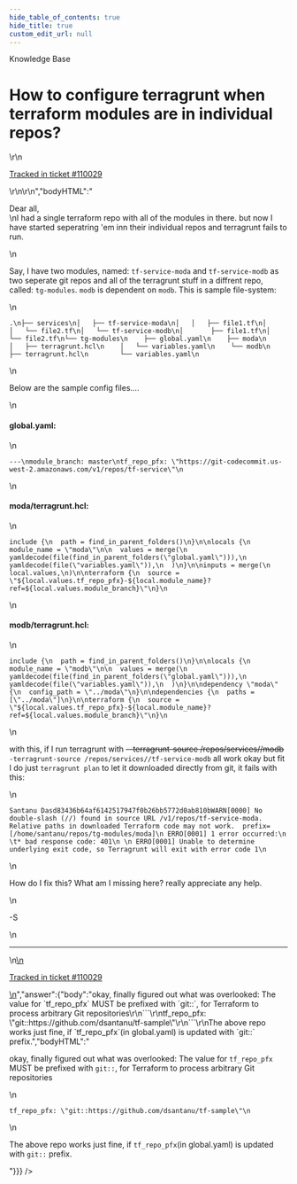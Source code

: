 ```yaml
---
hide_table_of_contents: true
hide_title: true
custom_edit_url: null
---
```



<head>
  <link rel="canonical" href="https://github.com/gruntwork-io/knowledge-base/discussions/690" />
</head>

<CenterLayout>
<span className="searchCategory">Knowledge Base</span>
<h1>How to configure terragrunt when terraform modules are in individual repos?</h1>
<GitHub discussion={{"id":"D_kwDOF8slf84ATHRk","number":690,"author":{"login":"dsantanu"},"title":"How to configure terragrunt when terraform modules are in individual repos?","body":"\r\nDear all,\r\nI had a single terraform repo with all of the modules in there. but now I have started seperatring 'em inn their individual repos and terragrunt fails to run.\r\n\r\nSay, I have two modules, named: `tf-service-moda` and `tf-service-modb` as two seperate git repos and all of the terragrunt stuff in a diffrent repo, called: `tg-modules`. `modb` is dependent on `modb`. This is sample file-system:\r\n```\r\n.\r\n├── services\r\n│   ├── tf-service-moda\r\n│   │   ├── file1.tf\r\n│   │   └── file2.tf\r\n│   └── tf-service-modb\r\n│       ├── file1.tf\r\n│       └── file2.tf\r\n└── tg-modules\r\n    ├── global.yaml\r\n    ├── moda\r\n    │   ├── terragrunt.hcl\r\n    │   └── variables.yaml\r\n    └── modb\r\n        ├── terragrunt.hcl\r\n        └── variables.yaml\r\n```\r\nBelow are the sample config files....\r\n#### global.yaml:\r\n```\r\n---\r\nmodule_branch: master\r\ntf_repo_pfx: \"https://git-codecommit.us-west-2.amazonaws.com/v1/repos/tf-service\"\r\n```\r\n#### moda/terragrunt.hcl:\r\n```\r\ninclude {\r\n  path = find_in_parent_folders()\r\n}\r\n\r\nlocals {\r\n  module_name = \"moda\"\r\n\r\n  values = merge(\r\n    yamldecode(file(find_in_parent_folders(\"global.yaml\"))),\r\n    yamldecode(file(\"variables.yaml\")),\r\n  )\r\n}\r\n\r\ninputs = merge(\r\n  local.values,\r\n)\r\n\r\nterraform {\r\n  source = \"${local.values.tf_repo_pfx}-${local.module_name}?ref=${local.values.module_branch}\"\r\n}\r\n```\r\n#### modb/terragrunt.hcl:\r\n```\r\ninclude {\r\n  path = find_in_parent_folders()\r\n}\r\n\r\nlocals {\r\n  module_name = \"modb\"\r\n\r\n  values = merge(\r\n    yamldecode(file(find_in_parent_folders(\"global.yaml\"))),\r\n    yamldecode(file(\"variables.yaml\")),\r\n  )\r\n}\r\n\r\ndependency \"moda\" {\r\n  config_path = \"../moda\"\r\n}\r\n\r\ndependencies {\r\n  paths = [\"../moda\"]\r\n}\r\n\r\nterraform {\r\n  source = \"${local.values.tf_repo_pfx}-${local.module_name}?ref=${local.values.module_branch}\"\r\n}\r\n```\r\n\r\nwith this, if I run terragrunt with ~~--terragrunt-source /repos/services//modb~~ `-terragrunt-source /repos/services//tf-service-modb`  all work okay but fit I do just `terragrunt plan` to let it downloaded directly from git, it fails with this:\r\n\r\n```\r\nSantanu Dasd83436b64af6142517947f0b26bb5772d0ab810bWARN[0000] No double-slash (//) found in source URL /v1/repos/tf-service-moda. Relative paths in downloaded Terraform code may not work.  prefix=[/home/santanu/repos/tg-modules/moda]\r\n ERRO[0001] 1 error occurred:\r\n \t* bad response code: 401\r\n \r\n ERRO[0001] Unable to determine underlying exit code, so Terragrunt will exit with error code 1\r\n```\r\nHow do I fix this? What am I missing here? really appreciate any help.\r\n\r\n-S\r\n\r\n---\r\n\r\n<ins datetime=\"2023-03-27T19:03:50Z\">\r\n  <p><a href=\"https://support.gruntwork.io/hc/requests/110029\">Tracked in ticket #110029</a></p>\r\n</ins>\r\n","bodyHTML":"<p dir=\"auto\">Dear all,<br>\nI had a single terraform repo with all of the modules in there. but now I have started seperatring 'em inn their individual repos and terragrunt fails to run.</p>\n<p dir=\"auto\">Say, I have two modules, named: <code class=\"notranslate\">tf-service-moda</code> and <code class=\"notranslate\">tf-service-modb</code> as two seperate git repos and all of the terragrunt stuff in a diffrent repo, called: <code class=\"notranslate\">tg-modules</code>. <code class=\"notranslate\">modb</code> is dependent on <code class=\"notranslate\">modb</code>. This is sample file-system:</p>\n<div class=\"snippet-clipboard-content notranslate position-relative overflow-auto\" data-snippet-clipboard-copy-content=\".\n├── services\n│   ├── tf-service-moda\n│   │   ├── file1.tf\n│   │   └── file2.tf\n│   └── tf-service-modb\n│       ├── file1.tf\n│       └── file2.tf\n└── tg-modules\n    ├── global.yaml\n    ├── moda\n    │   ├── terragrunt.hcl\n    │   └── variables.yaml\n    └── modb\n        ├── terragrunt.hcl\n        └── variables.yaml\"><pre class=\"notranslate\"><code class=\"notranslate\">.\n├── services\n│   ├── tf-service-moda\n│   │   ├── file1.tf\n│   │   └── file2.tf\n│   └── tf-service-modb\n│       ├── file1.tf\n│       └── file2.tf\n└── tg-modules\n    ├── global.yaml\n    ├── moda\n    │   ├── terragrunt.hcl\n    │   └── variables.yaml\n    └── modb\n        ├── terragrunt.hcl\n        └── variables.yaml\n</code></pre></div>\n<p dir=\"auto\">Below are the sample config files....</p>\n<h4 dir=\"auto\">global.yaml:</h4>\n<div class=\"snippet-clipboard-content notranslate position-relative overflow-auto\" data-snippet-clipboard-copy-content=\"---\nmodule_branch: master\ntf_repo_pfx: &quot;https://git-codecommit.us-west-2.amazonaws.com/v1/repos/tf-service&quot;\"><pre class=\"notranslate\"><code class=\"notranslate\">---\nmodule_branch: master\ntf_repo_pfx: \"https://git-codecommit.us-west-2.amazonaws.com/v1/repos/tf-service\"\n</code></pre></div>\n<h4 dir=\"auto\">moda/terragrunt.hcl:</h4>\n<div class=\"snippet-clipboard-content notranslate position-relative overflow-auto\" data-snippet-clipboard-copy-content=\"include {\n  path = find_in_parent_folders()\n}\n\nlocals {\n  module_name = &quot;moda&quot;\n\n  values = merge(\n    yamldecode(file(find_in_parent_folders(&quot;global.yaml&quot;))),\n    yamldecode(file(&quot;variables.yaml&quot;)),\n  )\n}\n\ninputs = merge(\n  local.values,\n)\n\nterraform {\n  source = &quot;${local.values.tf_repo_pfx}-${local.module_name}?ref=${local.values.module_branch}&quot;\n}\"><pre class=\"notranslate\"><code class=\"notranslate\">include {\n  path = find_in_parent_folders()\n}\n\nlocals {\n  module_name = \"moda\"\n\n  values = merge(\n    yamldecode(file(find_in_parent_folders(\"global.yaml\"))),\n    yamldecode(file(\"variables.yaml\")),\n  )\n}\n\ninputs = merge(\n  local.values,\n)\n\nterraform {\n  source = \"${local.values.tf_repo_pfx}-${local.module_name}?ref=${local.values.module_branch}\"\n}\n</code></pre></div>\n<h4 dir=\"auto\">modb/terragrunt.hcl:</h4>\n<div class=\"snippet-clipboard-content notranslate position-relative overflow-auto\" data-snippet-clipboard-copy-content=\"include {\n  path = find_in_parent_folders()\n}\n\nlocals {\n  module_name = &quot;modb&quot;\n\n  values = merge(\n    yamldecode(file(find_in_parent_folders(&quot;global.yaml&quot;))),\n    yamldecode(file(&quot;variables.yaml&quot;)),\n  )\n}\n\ndependency &quot;moda&quot; {\n  config_path = &quot;../moda&quot;\n}\n\ndependencies {\n  paths = [&quot;../moda&quot;]\n}\n\nterraform {\n  source = &quot;${local.values.tf_repo_pfx}-${local.module_name}?ref=${local.values.module_branch}&quot;\n}\"><pre class=\"notranslate\"><code class=\"notranslate\">include {\n  path = find_in_parent_folders()\n}\n\nlocals {\n  module_name = \"modb\"\n\n  values = merge(\n    yamldecode(file(find_in_parent_folders(\"global.yaml\"))),\n    yamldecode(file(\"variables.yaml\")),\n  )\n}\n\ndependency \"moda\" {\n  config_path = \"../moda\"\n}\n\ndependencies {\n  paths = [\"../moda\"]\n}\n\nterraform {\n  source = \"${local.values.tf_repo_pfx}-${local.module_name}?ref=${local.values.module_branch}\"\n}\n</code></pre></div>\n<p dir=\"auto\">with this, if I run terragrunt with <del>--terragrunt-source /repos/services//modb</del> <code class=\"notranslate\">-terragrunt-source /repos/services//tf-service-modb</code>  all work okay but fit I do just <code class=\"notranslate\">terragrunt plan</code> to let it downloaded directly from git, it fails with this:</p>\n<div class=\"snippet-clipboard-content notranslate position-relative overflow-auto\" data-snippet-clipboard-copy-content=\"Santanu Dasd83436b64af6142517947f0b26bb5772d0ab810bWARN[0000] No double-slash (//) found in source URL /v1/repos/tf-service-moda. Relative paths in downloaded Terraform code may not work.  prefix=[/home/santanu/repos/tg-modules/moda]\n ERRO[0001] 1 error occurred:\n \t* bad response code: 401\n \n ERRO[0001] Unable to determine underlying exit code, so Terragrunt will exit with error code 1\"><pre class=\"notranslate\"><code class=\"notranslate\">Santanu Dasd83436b64af6142517947f0b26bb5772d0ab810bWARN[0000] No double-slash (//) found in source URL /v1/repos/tf-service-moda. Relative paths in downloaded Terraform code may not work.  prefix=[/home/santanu/repos/tg-modules/moda]\n ERRO[0001] 1 error occurred:\n \t* bad response code: 401\n \n ERRO[0001] Unable to determine underlying exit code, so Terragrunt will exit with error code 1\n</code></pre></div>\n<p dir=\"auto\">How do I fix this? What am I missing here? really appreciate any help.</p>\n<p dir=\"auto\">-S</p>\n<hr>\n<ins datetime=\"2023-03-27T19:03:50Z\">\n  <p dir=\"auto\"><a href=\"https://support.gruntwork.io/hc/requests/110029\" rel=\"nofollow\">Tracked in ticket #110029</a></p>\n</ins>","answer":{"body":"okay, finally figured out what was overlooked: The value for `tf_repo_pfx` MUST be prefixed with `git::`, for Terraform to process arbitrary Git repositories\r\n```\r\ntf_repo_pfx: \"git::https://github.com/dsantanu/tf-sample\"\r\n```\r\nThe above repo works just fine, if `tf_repo_pfx`(in global.yaml) is updated with `git::` prefix.","bodyHTML":"<p dir=\"auto\">okay, finally figured out what was overlooked: The value for <code class=\"notranslate\">tf_repo_pfx</code> MUST be prefixed with <code class=\"notranslate\">git::</code>, for Terraform to process arbitrary Git repositories</p>\n<div class=\"snippet-clipboard-content notranslate position-relative overflow-auto\" data-snippet-clipboard-copy-content=\"tf_repo_pfx: &quot;git::https://github.com/dsantanu/tf-sample&quot;\"><pre class=\"notranslate\"><code class=\"notranslate\">tf_repo_pfx: \"git::https://github.com/dsantanu/tf-sample\"\n</code></pre></div>\n<p dir=\"auto\">The above repo works just fine, if <code class=\"notranslate\">tf_repo_pfx</code>(in global.yaml) is updated with <code class=\"notranslate\">git::</code> prefix.</p>"}}} />

</CenterLayout>
  

<!-- ##DOCS-SOURCER-START
{
  "sourcePlugin": "github-discussions",
  "hash": "5e1941c4bf73dcdf65407ecc7ac9cbff"
}
##DOCS-SOURCER-END -->
